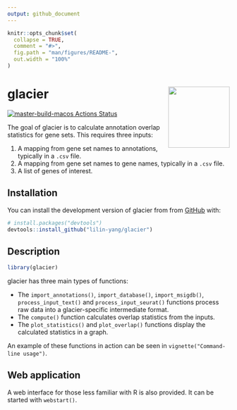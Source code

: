 ```yaml
---
output: github_document
---
```


<!-- README.md is generated from README.Rmd. Please edit that file -->

```r
knitr::opts_chunk$set(
  collapse = TRUE,
  comment = "#>",
  fig.path = "man/figures/README-",
  out.width = "100%"
)
```

# glacier <img src="man/figures/icon.png" align="right" height="139">

<!-- badges: start -->
[![master-build-macos Actions Status](https://github.com/lilin-yang/glacier/workflows/build-macos/badge.svg)](https://github.com/lilin-yang/glacier/actions)
<!-- badges: end -->

The goal of glacier is to calculate annotation overlap statistics for gene sets.
This requires three inputs:

1. A mapping from gene set names to annotations, typically in a `.csv` file.
2. A mapping from gene set names to gene names, typically in a `.csv` file.
3. A list of genes of interest.

## Installation

<!--
You can install the released version of glacier from [CRAN](https://CRAN.R-project.org) with:

``` r
install.packages("glacier")
```

And the development version from [GitHub](https://github.com/) with:
-->

You can install the development version of glacier from from [GitHub](https://github.com/) with:

``` r
# install.packages("devtools")
devtools::install_github("lilin-yang/glacier")
```
## Description

```r
library(glacier)
```

glacier has three main types of functions:

* The `import_annotations()`, `import_database()`, `import_msigdb()`,
`process_input_text()` and `process_input_seurat()` functions process raw data
into a glacier-specific intermediate format.
* The `compute()` function calculates overlap statistics from the inputs.
* The `plot_statistics()` and `plot_overlap()` functions display the calculated
statistics in a graph.

An example of these functions in action can be seen in `vignette("Command-line usage")`.

## Web application

A web interface for those less familiar with R is also provided. It can be
started with `webstart()`.
